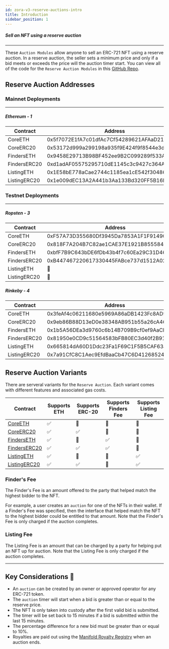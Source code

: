 ```yaml
---
id: zora-v3-reserve-auctions-intro
title: Introduction
sidebar_position: 1
---
```



##### Sell an NFT using a reserve auction

---
These `Auction Modules` allow anyone to sell an ERC-721 NFT using a reserve auction.
In a reserve auction, the seller sets a minimum price and only if a bid meets or exceeds the price will the auction timer start.
You can view all of the code for the `Reserve Auction Modules` in this [GitHub Repo](https://github.com/ourzora/v3/tree/main/contracts/modules/ReserveAuction).

## Reserve Auction Addresses

### Mainnet Deployments
---
##### Ethereum - 1
| **Contract**       | **Address**                                 |
| ------------------ | ------------------------------------------ |
| CoreETH            | 0x5f7072E1fA7c01dfAc7Cf54289621AFAaD2184d0 |
| CoreERC20          | 0x53172d999a299198a935f9E424f9f8544e3d4292 |
| FindersETH         | 0x9458E29713B98BF452ee9B2C099289f533A5F377 |
| FindersERC20       | 0xd1adAF05575295710dE1145c3c9427c364A70a7f |
| ListingETH         | 0x1E58bE778aCae2744c1185ea1cE542f304860B96 |
| ListingERC20       | 0x1e009dEC13A2A441b3Aa133Bd320FF5B16B22E71 |

### Testnet Deployments
---
##### Ropsten - 3
| **Contract**       | **Address**                                 |
| -------------------|---------------------------------------------|
| CoreETH            | 0xF57A73D355680Df3945Da7853A1F1F9149C7DA4D |
| CoreERC20          | 0x818F7A204B7C82ae1CAE37E1921B855584da67D9 |
| FindersETH         | 0xbfF7B9C643bDE6fDb43b4f7c60Ea29C31D4621Df |
| FindersERC20       | 0xB447467220617330445FABce737d1512A0205531 |
| ListingETH         | 🚫 |
| ListingERC20       | 🚫 |

##### Rinkeby - 4
| **Contract**       | **Address**                                 |
| -------------------|---------------------------------------------|
| CoreETH            | 0x3feAf4c06211680e5969A86aDB1423Fc8AD9e994 |
| CoreERC20          | 0x9eb86B88D13eD0e38348AB951b55a26cA468A262 |
| FindersETH         | 0x1b5A56DEa3d9760c6b14B709B9cf0ef9AaCD2730 |
| FindersERC20       | 0x81950e0CD9c51564583bFB80EC3d40f2B915A956 |
| ListingETH         | 0x665814dA60D1Ddc23Fa1F69C1F5B5CAF63ab24b3 |
| ListingERC20       | 0x7a91CfC8C1Aec9EfdBaaCb47C6D41268524D47D4 |


## Reserve Auction Variants
There are serveral variants for the `Reserve Auction`. Each variant comes with different features and associated gas costs.


| Contract                                             | Supports ETH | Supports ERC-20  | Supports Finders Fee| Supports Listing Fee |
|------------------------------------------------------|----------------|----------------|---------------------|----------------------|
|[CoreETH](./core/zora-v3-auctions-coreETH)             |   ✅           |   🚫            |     🚫              |  🚫
|[CoreERC20](./core/zora-v3-auctions-coreERC20)         |   ✅           |   ✅            |     🚫              |  🚫
|[FindersETH](./finders/zora-v3-auctions-finderETH)     |   ✅           |   🚫            |     ✅              |  🚫
|[FindersERC20](./finders/zora-v3-auctions-finderERC20) |   ✅           |   ✅            |     ✅              |  🚫
|[ListingETH](./listing/zora-v3-auctions-listingERC20)  |   ✅           |   🚫            |     🚫              |   ✅
|[ListingERC20](./listing/zora-v3-auctions-listingERC20)|   ✅           |   ✅            |     🚫              |   ✅

### Finder's Fee
The Finder's Fee is an amount offered to the party that helped match the highest bidder to the NFT.

For example, a user creates an `auction` for one of the NFTs in their wallet. 
If a Finder's Fee was specified, then the interface that helped match the NFT to the highest bidder could be entitled to that amount. 
Note that the Finder's Fee is only charged if the auction completes.

### Listing Fee
The Listing Fee is an amount that can be charged by a party for helping put an NFT up for auction.
Note that the Listing Fee is only charged if the auction completes.

---

## Key Considerations 🔑
- An `auction` can be created by an owner or approved operator for any ERC-721 token.
- The `auction` timer will start when a bid is greater than or equal to the reserve price.
- The NFT is only taken into custody after the first valid bid is submitted.
- The timer will be set back to 15 minutes if a bid is submitted within the last 15 minutes.
- The percentage difference for a new bid must be greater than or equal to 10%.
- Royalties are paid out using the [Manifold Royalty Registry](https://royaltyregistry.xyz/lookup) when an auction ends.
